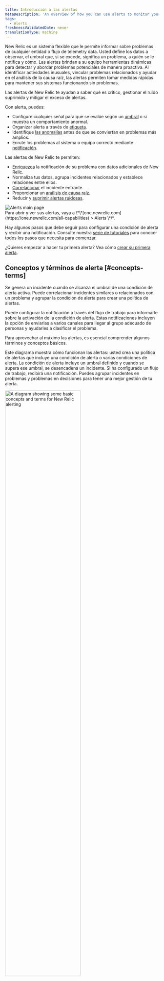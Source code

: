 ```yaml
---
title: Introducción a las alertas
metaDescription: 'An overview of how you can use alerts to monitor your systems and be notified when things go wrong, and when they''re starting to go wrong.'
tags:
  - Alerts
freshnessValidatedDate: never
translationType: machine
---
```


New Relic <InlinePopover type="alerts" />es un sistema flexible que le permite informar sobre problemas de cualquier entidad o flujo de telemetry data. Usted define los datos a observar, el umbral que, si se excede, significa un problema, a quién se le notifica y cómo. Las alertas brindan a su equipo herramientas dinámicas para detectar y abordar problemas potenciales de manera proactiva. Al identificar actividades inusuales, vincular problemas relacionados y ayudar en el análisis de la causa raíz, las alertas permiten tomar medidas rápidas para mantener sus sistemas funcionando sin problemas.

Las alertas de New Relic te ayudan a saber qué es crítico, gestionar el ruido suprimido y mitigar el exceso de alertas.

Con alerta, puedes:

* Configure cualquier señal para que se evalúe según un [umbral](/docs/new-relic-solutions/get-started/glossary/#alert-threshold) o si muestra un comportamiento anormal.
* Organizar alerta a través de [etiqueta](/docs/new-relic-solutions/new-relic-one/core-concepts/use-tags-help-organize-find-your-data/#query-tags).
* Identifique [las anomalías](/docs/alerts-applied-intelligence/applied-intelligence/anomaly-detection/anomaly-detection-applied-intelligence/) antes de que se conviertan en problemas más amplios.
* Enrute los problemas al sistema o equipo correcto mediante [notificación](/docs/alerts-applied-intelligence/notifications/intro-notifications/).

Las alertas de New Relic te permiten:

* [Enriquezca](/docs/alerts-applied-intelligence/applied-intelligence/incident-workflows/incident-workflows/#enrichments) la notificación de su problema con datos adicionales de New Relic.
* Normaliza tus datos, agrupa incidentes relacionados y establece relaciones entre ellos.
* [Correlacionar](/docs/alerts-applied-intelligence/applied-intelligence/incident-intelligence/change-applied-intelligence-correlation-logic-decisions/#what-is-correlaton) el incidente entrante.
* Proporcionar un [análisis de causa raíz](/docs/alerts-applied-intelligence/applied-intelligence/incident-intelligence/Issues-and-Incident-management-and-response/#root-cause-analysis).
* Reducir y [suprimir alertas ruidosas](/docs/alerts-applied-intelligence/applied-intelligence/incident-intelligence/change-applied-intelligence-correlation-logic-decisions/#configure-correlation).

<img title="Alerts main page" alt="Alerts main page" src="/images/alerts_screenshot-full_alerts-and-ai-overview-page.webp" />

<figcaption>
  Para abrir y ver sus alertas, vaya a <DNT>\*\*[one.newrelic.com](https://one.newrelic.com/all-capabilities) &gt; Alerts \*\*</DNT>.
</figcaption>

Hay algunos pasos que debe seguir para configurar una condición de alerta y recibir una notificación. Consulte nuestra [serie de tutoriales](/docs/tutorial-create-alerts/create-new-relic-alerts/) para conocer todos los pasos que necesita para comenzar.

¿Quieres empezar a hacer tu primera alerta? Vea cómo [crear su primera alerta](/docs/alerts-applied-intelligence/new-relic-alerts/get-started/your-first-nrql-condition/).

## Conceptos y términos de alerta [#concepts-terms]

Se genera un incidente cuando se alcanza el umbral de una condición de alerta activa. Puede correlacionar incidentes similares o relacionados con un problema y agrupar la condición de alerta para crear una política de alertas.

Puede configurar la notificación a través del flujo de trabajo para informarle sobre la activación de la condición de alerta. Estas notificaciones incluyen la opción de enviarlas a varios canales para llegar al grupo adecuado de personas y ayudarles a clasificar el problema.

Para aprovechar al máximo las alertas, es esencial comprender algunos términos y conceptos básicos.

Este diagrama muestra cómo funcionan las alertas: usted crea una política de alertas que incluye una condición de alerta o varias condiciones de alerta. La condición de alerta incluye un umbral definido y cuando se supera ese umbral, se desencadena un incidente. Si ha configurado un flujo de trabajo, recibirá una notificación. Puedes agrupar incidentes en problemas y problemas en decisiones para tener una mejor gestión de tu alerta.

<img width="70%;" title="A diagram showing some basic concepts and terms for New Relic alerting" alt="A diagram showing some basic concepts and terms for New Relic alerting" src="/images/accounts_diagram_alerting-concepts.webp" />

<table>
  <thead>
    <tr>
      <th>
        Término
      </th>

      <th>
        Explicación
      </th>
    </tr>
  </thead>

  <tbody>
    <tr>
      <td>
        <DNT>
          **[Condition](/docs/alerts-applied-intelligence/new-relic-alerts/alert-conditions/create-alert-conditions/)**
        </DNT>
      </td>

      <td>
        Configuración de uno o más umbrales aplicados a una señal. Se crea un incidente cuando se traspasan los umbrales.
      </td>
    </tr>

    <tr>
      <td>
        <DNT>
          **[Decision](/docs/alerts-applied-intelligence/applied-intelligence/incident-intelligence/change-applied-intelligence-correlation-logic-decisions/)**
        </DNT>
      </td>

      <td>
        Operación lógica que agrupa la incidencia en temas mayores. Hay decisiones integradas y también puede crear sus propias decisiones personalizadas.
      </td>
    </tr>

    <tr>
      <td>
        <DNT>
          **[Destination](/docs/alerts-applied-intelligence/notifications/destinations/)**
        </DNT>
      </td>

      <td>
        Servicio mediante el cual te notifican. Es un identificador único para un sistema de terceros que utiliza.
      </td>
    </tr>

    <tr>
      <td>
        <DNT>
          **[Event](/docs/data-apis/understand-data/new-relic-data-types/#events-new-relic)**
        </DNT>
      </td>

      <td>
        Indica un cambio de estado o disparador definido por tu condición de alerta de New Relic o sistemas de monitoreo externos. Un evento contiene información sobre la entidad afectada.
      </td>
    </tr>

    <tr>
      <td>
        <DNT>
          **[Incident](/docs/alerts-applied-intelligence/new-relic-alerts/alert-incidents/view-event-details-incidents/)**
        </DNT>
      </td>

      <td>
        Evento generado cuando se infringe un umbral de condición. Es un evento individual que detalla un síntoma de un problema.
      </td>
    </tr>

    <tr>
      <td>
        <DNT>
          **[Issue](/docs/new-relic-solutions/get-started/glossary/#issue)**
        </DNT>
      </td>

      <td>
        Colección de uno o más incidentes que requieren atención e investigación y provocan una notificación.
      </td>
    </tr>

    <tr>
      <td>
        <DNT>
          **[Notification](/docs/alerts-applied-intelligence/notifications/intro-notifications/)**
        </DNT>
      </td>

      <td>
        Mensaje que recibe cuando se abre, reconoce o cierra un incidente.
      </td>
    </tr>

    <tr>
      <td>
        <DNT>
          **[Policy](/docs/alerts-applied-intelligence/new-relic-alerts/alert-policies/create-edit-or-find-alert-policy/)**
        </DNT>
      </td>

      <td>
        Grupo de condición de alerta que configuras para recibir una notificación cuando ocurre un incidente.
      </td>
    </tr>

    <tr>
      <td>
        <DNT>
          **[Threshold](/docs/alerts-applied-intelligence/new-relic-alerts/advanced-alerts/advanced-techniques/set-thresholds-alert-condition)**
        </DNT>
      </td>

      <td>
        Valor que debe pasar una fuente de datos para desencadenar un incidente y la configuración relacionada con el tiempo que define un incidente.
      </td>
    </tr>

    <tr>
      <td>
        <DNT>
          **[Workflow](/docs/alerts-applied-intelligence/applied-intelligence/incident-workflows/incident-workflows/)**
        </DNT>
      </td>

      <td>
        Definición de cuándo y dónde desea recibir notificaciones sobre incidencias. Puede enriquecer su notificación con datos de New Relic adicionales y relacionados.
      </td>
    </tr>
  </tbody>
</table>

¿Listo para probar New Relic por ti mismo? [Regístrese para obtener su cuenta gratuita New Relic ](https://newrelic.com/signup)y siga nuestra [guía de lanzamiento rápida](/docs/new-relic-solutions/get-started/intro-new-relic/#get-started) para que pueda comenzar a maximizar sus datos hoy mismo. Si necesita ayuda, consulte nuestra [serie de tutoriales](/docs/tutorial-create-alerts/create-new-relic-alerts/) sobre cómo crear alertas para comenzar.

<Callout variant="tip">
  ¿Utiliza Datadog para monitor su log pero quiere probar la característica de observabilidad de New Relic de forma gratuita? [Consulte nuestra guía para migrar desde Datadog](/docs/tutorial-dd-migration/migrating-from-dd).
</Callout>